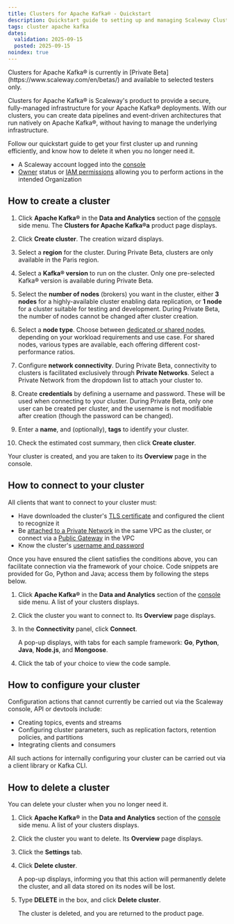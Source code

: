 ```yaml
---
title: Clusters for Apache Kafka® - Quickstart
description: Quickstart guide to setting up and managing Scaleway Clusters for Apache Kafka®.
tags: cluster apache kafka
dates:
  validation: 2025-09-15
  posted: 2025-09-15
noindex: true
---
```


<Message type="note">
 Clusters for Apache Kafka® is currently in [Private Beta](https://www.scaleway.com/en/betas/) and available to selected testers only.
</Message>

Clusters for Apache Kafka® is Scaleway's product to provide a secure, fully-managed infrastructure for your Apache Kafka® deployments. With our clusters, you can create data pipelines and event-driven architectures that run natively on Apache Kafka®, without having to manage the underlying infrastructure.

Follow our quickstart guide to get your first cluster up and running efficiently, and know how to delete it when you no longer need it.

<Requirements />

- A Scaleway account logged into the [console](https://console.scaleway.com)
- [Owner](/iam/concepts/#owner) status or [IAM permissions](/iam/concepts/#permission) allowing you to perform actions in the intended Organization

## How to create a cluster

1. Click **Apache Kafka®** in the **Data and Analytics** section of the [console](https://console.scaleway.com/) side menu. The **Clusters for Apache Kafka®a** product page displays.

2. Click **Create cluster**. The creation wizard displays.

3. Select a **region** for the cluster. During Private Beta, clusters are only available in the Paris region.

4. Select a **Kafka® version** to run on the cluster. Only one pre-selected Kafka® version is available during Private Beta.

5. Select the **number of nodes** (brokers) you want in the cluster, either **3 nodes** for a highly-available cluster enabling data replication, or **1 node** for a cluster suitable for testing and development. During Private Beta, the number of nodes cannot be changed after cluster creation.

6. Select a **node type**. Choose between [dedicated or shared nodes](/clusters-for-kafka/concepts/#node), depending on your workload requirements and use case. For shared nodes, various types are available, each offering different cost-performance ratios.

7. Configure **network connectivity**. During Private Beta, connectivity to clusters is facilitated exclusively through **Private Networks**. Select a Private Network from the dropdown list to attach your cluster to.

8. Create **credentials** by defining a username and password. These will be used when connecting to your cluster. During Private Beta, only one user can be created per cluster, and the username is not modifiable after creation (though the password can be changed).

9. Enter a **name**, and (optionally), **tags** to identify your cluster.

10. Check the estimated cost summary, then click **Create cluster**.

Your cluster is created, and you are taken to its **Overview** page in the console.

## How to connect to your cluster

All clients that want to connect to your cluster must:

- Have downloaded the cluster's [TLS certificate](/clusters-for-kafka/how-to/manage-cluster/) and configured the client to recognize it
- Be [attached to a Private Network](/vpc/how-to/attach-resources-to-pn/) in the same VPC as the cluster, or connect via a [Public Gateway](/public-gateways/how-to/create-a-public-gateway/) in the VPC
- Know the cluster's [username and password](/clusters-for-kafka/how-to/connect-to-cluster/#how-to-access-the-username-and-password)

Once you have ensured the client satisfies the conditions above, you can facilitate connection via the framework of your choice. Code snippets are provided for Go, Python and Java; access them by following the steps below.

1. Click **Apache Kafka®** in the **Data and Analytics** section of the [console](https://console.scaleway.com/) side menu. A list of your clusters displays.

2. Click the cluster you want to connect to. Its **Overview** page displays.

3. In the **Connectivity** panel, click **Connect**.

    A pop-up displays, with tabs for each sample framework: **Go**, **Python**, **Java**, **Node.js**, and **Mongoose**.

4. Click the tab of your choice to view the code sample.

## How to configure your cluster

Configuration actions that cannot currently be carried out via the Scaleway console, API or devtools include:

- Creating topics, events and streams
- Configuring cluster parameters, such as replication factors, retention policies, and partitions
- Integrating clients and consumers

All such actions for internally configuring your cluster can be carried out via a client library or Kafka CLI.

## How to delete a cluster

You can delete your cluster when you no longer need it.

1. Click **Apache Kafka®** in the **Data and Analytics** section of the [console](https://console.scaleway.com/) side menu. A list of your clusters displays.

2. Click the cluster you want to delete. Its **Overview** page displays.

3. Click the **Settings** tab.

4. Click **Delete cluster**.

    A pop-up displays, informing you that this action will permanently delete the cluster, and all data stored on its nodes will be lost.

5. Type **DELETE** in the box, and click **Delete cluster**.

    The cluster is deleted, and you are returned to the product page.